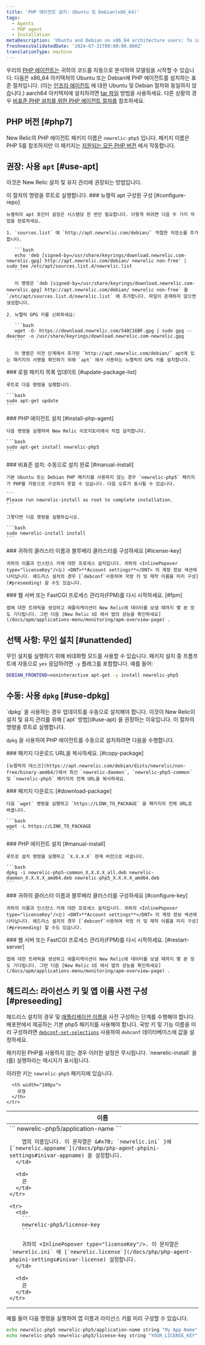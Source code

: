 ```yaml
---
title: 'PHP 에이전트 설치: Ubuntu 및 Debian(x86_64)'
tags:
  - Agents
  - PHP agent
  - Installation
metaDescription: 'Ubuntu and Debian on x86_64 architecture users: To install, upgrade, or uninstall your New Relic PHP agent, start here.'
freshnessValidatedDate: '2024-07-31T00:00:00.000Z'
translationType: machine
---
```


우리의 [PHP 에이전트는](/docs/agents/php-agent/getting-started/new-relic-php#configuration) 귀하의 코드를 자동으로 분석하여 모델링을 시작할 수 있습니다. 다음은 x86_64 아키텍처의 Ubuntu 또는 Debian에 PHP 에이전트를 설치하는 표준 절차입니다. (이는 [인프라 에이전트](/docs/infrastructure/new-relic-infrastructure/installation/install-infrastructure-linux#apt-based) 에 대한 Ubuntu 및 Debian 절차와 동일하지 않습니다.) aarch64 아키텍처에 설치하려면 [tar 파일](/docs/php/php-agent-installation-tar-files) 방법을 사용하세요. 다른 상황의 경우 [비표준 PHP 설치를 위한 PHP 에이전트 절차를](/docs/php/php-agent-installation-non-standard-php) 참조하세요.

## PHP 버전 [#php7]

New Relic의 PHP 에이전트 패키지 이름은 `newrelic-php5` 입니다. 패키지 이름은 PHP 5를 참조하지만 이 패키지는 [지원되는 모든 PHP 버전](/docs/agents/php-agent/getting-started/php-agent-compatibility-requirements#php-release) 에서 작동합니다.

## 권장: 사용 `apt` [#use-apt]

이것은 New Relic 설치 및 유지 관리에 권장되는 방법입니다.

<Callout variant="important">
  이 절차의 명령을 루트로 실행합니다.
</Callout>

<Steps>
  <Step>
    ### 뉴렐릭 apt 구성원 구성 [#configure-repo]

    뉴켈릭의 apt 포인터 설정은 시스템당 한 번만 필요합니다. 이렇게 하려면 다음 두 가지 작업을 완료하세요.

    1. `sources.list` 에 `http://apt.newrelic.com/debian/` 적절한 저장소를 추가합니다.

       ```bash
       echo 'deb [signed-by=/usr/share/keyrings/download.newrelic.com-newrelic.gpg] http://apt.newrelic.com/debian/ newrelic non-free' | sudo tee /etc/apt/sources.list.d/newrelic.list
       ```

       이 명령은 `deb [signed-by=/usr/share/keyrings/download.newrelic.com-newrelic.gpg] http://apt.newrelic.com/debian/ newrelic non-free` 을 `/etc/apt/sources.list.d/newrelic.list` 에 추가합니다. 파일이 존재하지 않으면 생성합니다.

    2. 뉴렐릭 GPG 키를 신뢰하세요:

       ```bash
       wget -O- https://download.newrelic.com/548C16BF.gpg | sudo gpg --dearmor -o /usr/share/keyrings/download.newrelic.com-newrelic.gpg
       ```

       이 명령은 이전 단계에서 추가된 `http://apt.newrelic.com/debian/` apt에 있는 패키지의 서명을 확인하기 위해 `apt` 에서 사용하는 뉴렐릭의 GPG 키를 설치합니다.
  </Step>

  <Step>
    ### 로컬 패키지 목록 업데이트 [#update-package-list]

    루트로 다음 명령을 실행합니다.

    ```bash
    sudo apt-get update
    ```
  </Step>

  <Step>
    ### PHP 에이전트 설치 [#install-php-agent]

    다음 명령을 실행하여 New Relic 리포지토리에서 직접 설치합니다.

    ```bash
    sudo apt-get install newrelic-php5
    ```
  </Step>

  <Step>
    ### 비표준 설치: 수동으로 설치 완료 [#manual-install]

    기본 Ubuntu 또는 Debian PHP 패키지를 사용하지 않는 경우 `newrelic-php5` 패키지가 PHP를 자동으로 구성하지 못할 수 있습니다. 다음 오류가 표시될 수 있습니다.

    ```
    Please run newrelic-install as root to complete installation.
    ```

    그렇다면 다음 명령을 실행하십시오.

    ```bash
    sudo newrelic-install install
    ```
  </Step>

  <Step>
    ### 귀하의 클러스터 이름과 블루베리 클러스터를 구성하세요 [#license-key]

    귀하의 이름과 인스턴스 키에 대한 프로세스 설치입니다. 귀하의 <InlinePopover type="licenseKey"/>는) <DNT>**Account settings**</DNT> 의 계정 정보 섹션에 나타납니다. 헤드리스 설치의 경우 [`debconf`사용하여 국방 키 및 제작 이름을 미리 구성](#preseeding) 할 수도 있습니다.
  </Step>

  <Step>
    ### 웹 서버 또는 FastCGI 프로세스 관리자(FPM)를 다시 시작하세요. [#fpm]

    앱에 대한 트래픽을 생성하고 애플리케이션이 New Relic에 데이터를 보낼 때까지 몇 분 정도 기다립니다. 그런 다음 [New Relic UI 에서 앱의 성능을 확인하세요](/docs/apm/applications-menu/monitoring/apm-overview-page) .
  </Step>
</Steps>

## 선택 사항: 무인 설치 [#unattended]

무인 설치를 실행하기 위해 비대화형 모드를 사용할 수 있습니다. 패키지 설치 중 프롬프트에 자동으로 `yes` 응답하려면 `-y` 플래그를 포함합니다. 예를 들어:

```bash
DEBIAN_FRONTEND=noninteractive apt-get -y install newrelic-php5
```

## 수동: 사용 `dpkg` [#use-dpkg]

<Callout variant="important">
  `dpkg` 을 사용하는 경우 업데이트를 수동으로 설치해야 합니다. 이것이 New Relic이 설치 및 유지 관리를 위해 [`apt` 방법](#use-apt) 을 권장하는 이유입니다. 이 절차의 명령을 루트로 실행합니다.
</Callout>

`dpkg` 을 사용하여 PHP 에이전트를 수동으로 설치하려면 다음을 수행합니다.

<Steps>
  <Step>
    ### 패키지 다운로드 URL을 복사하세요. [#copy-package]

    [뉴렐릭의 데스크](https://apt.newrelic.com/debian/dists/newrelic/non-free/binary-amd64/)에서 최신 `newrelic-daemon`, `newrelic-php5-common` 및 `newrelic-php5` 패키지의 전체 URL을 복사하세요.
  </Step>

  <Step>
    ### 패키지 다운로드 [#download-package]

    다음 `wget` 명령을 실행하고 `https://LINK_TO_PACKAGE` 을 패키지의 전체 URL로 바꿉니다.

    ```bash
    wget -L https://LINK_TO_PACKAGE
    ```
  </Step>

  <Step>
    ### PHP 에이전트 설치 [#manual-install]

    루트로 설치 명령을 실행하고 `X.X.X.X` 현재 버전으로 바꿉니다.

    ```bash
    dpkg -i newrelic-php5-common_X.X.X.X_all.deb newrelic-daemon_X.X.X.X_amd64.deb newrelic-php5_X.X.X.X_amd64.deb
    ```
  </Step>

  <Step>
    ### 귀하의 클러스터 이름과 블루베리 클러스터를 구성하세요 [#configure-key]

    귀하의 이름과 인스턴스 키에 대한 프로세스 설치입니다. 귀하의 <InlinePopover type="licenseKey"/>는) <DNT>**Account settings**</DNT> 의 계정 정보 섹션에 나타납니다. 헤드리스 설치의 경우 [`debconf`사용하여 국방 키 및 제작 이름을 미리 구성](#preseeding) 할 수도 있습니다.
  </Step>

  <Step>
    ### 웹 서버 또는 FastCGI 프로세스 관리자(FPM)를 다시 시작하세요. [#restart-server]

    앱에 대한 트래픽을 생성하고 애플리케이션이 New Relic에 데이터를 보낼 때까지 몇 분 정도 기다립니다. 그런 다음 [New Relic UI 에서 앱의 성능을 확인하세요](/docs/apm/applications-menu/monitoring/apm-overview-page) .
  </Step>
</Steps>

<InstallFeedback/>

## 헤드리스: 라이선스 키 및 앱 이름 사전 구성 [#preseeding]

헤드리스 설치의 경우 <InlinePopover type="licenseKey"/>및 [애플리케이션 이름을](/docs/site/naming-your-application) 사전 구성하는 단계를 수행해야 합니다. 배포판에서 제공하는 기본 php5 패키지를 사용해야 합니다. 국방 키 및 기능 이름을 미리 구성하려면 [`debconf-set-selections`](https://manpages.debian.org/bookworm/debconf/debconf-set-selections.1.en.html) 사용하여 `debconf` 데이터베이스에 값을 설정하세요.

<Callout variant="important">
  패키지된 PHP를 사용하지 않는 경우 이러한 설정은 무시됩니다. `newrelic-install` 을(를) 실행하라는 메시지가 표시됩니다.
</Callout>

이러한 키는 `newrelic-php5` 패키지에 있습니다.

<table>
  <thead>
    <tr>
      <th>
        이름
      </th>

      <th width="100px">
        유형
      </th>
    </tr>
  </thead>

  <tbody>
    <tr>
      <td>
        ```
        newrelic-php5/application-name
        ```

        앱의 이름입니다. 이 문자열은 &#x7B; `newrelic.ini` }에 [`newrelic.appname`](/docs/php/php-agent-phpini-settings#inivar-appname) 을 설정합니다.
      </td>

      <td>
        끈
      </td>
    </tr>

    <tr>
      <td>
        ```
        newrelic-php5/license-key
        ```

        귀하의 <InlinePopover type="licenseKey"/>. 이 문자열은 `newrelic.ini` 에 [`newrelic.license`](/docs/php/php-agent-phpini-settings#inivar-license) 설정합니다.
      </td>

      <td>
        끈
      </td>
    </tr>
  </tbody>
</table>

예를 들어 다음 명령을 실행하여 앱 이름과 라이선스 키를 미리 구성할 수 있습니다.

```bash
echo newrelic-php5 newrelic-php5/application-name string "My App Name" | debconf-set-selections
echo newrelic-php5 newrelic-php5/license-key string "YOUR_LICENSE_KEY" | debconf-set-selections
```

<InstallFeedback/>
